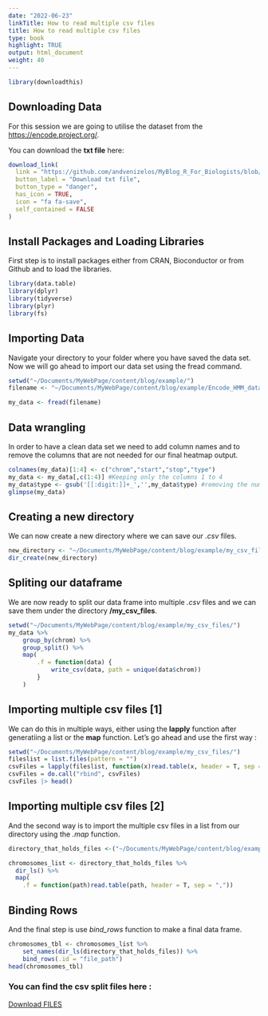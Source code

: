 ```yaml
---
date: "2022-06-23"
linkTitle: How to read multiple csv files
title: How to read multiple csv files
type: book
highlight: TRUE
output: html_document
weight: 40
---
```


```r
library(downloadthis)
```

## Downloading Data

For this session we are going to utilise the dataset from the <https://encode.project.org/>.

You can download the **txt file** here:

```r
download_link(
  link = "https://github.com/andvenizelos/MyBlog_R_For_Biologists/blob/main/Tip.1/Encode_HMM_data.txt",
  button_label = "Download txt file",
  button_type = "danger",
  has_icon = TRUE,
  icon = "fa fa-save",
  self_contained = FALSE
)
```

## Install Packages and Loading Libraries

First step is to install packages either from CRAN, Bioconductor or from Github and to load the libraries.

```r
library(data.table)
library(dplyr)
library(tidyverse)
library(plyr)
library(fs)
```

## Importing Data

Navigate your directory to your folder where you have saved the data set. Now we will go ahead to import our data set using the fread command.

```r
setwd("~/Documents/MyWebPage/content/blog/example/")
filename <- "~/Documents/MyWebPage/content/blog/example/Encode_HMM_data.txt"

```

```r
my_data <- fread(filename)
```

## Data wrangling

In order to have a clean data set we need to add column names and to remove the columns that are not needed for our final heatmap output.

```r
colnames(my_data)[1:4] <- c("chrom","start","stop","type")
my_data <- my_data[,c(1:4)] #Keeping only the columns 1 to 4
my_data$type <- gsub('[[:digit:]]+_','',my_data$type) #removing the numbers and underscores from our type column
glimpse(my_data)
```

## Creating a new directory

We can now create a new directory where we can save our *.csv* files.

```r
new_directory <- "~/Documents/MyWebPage/content/blog/example/my_csv_files/"
dir_create(new_directory)
```

## Spliting our dataframe

We are now ready to split our data frame into multiple *.csv* files and we can save them under the directory **/my_csv_files**.

```r
setwd("~/Documents/MyWebPage/content/blog/example/my_csv_files/")
my_data %>%
    group_by(chrom) %>%
    group_split() %>%
    map(
        .f = function(data) {
            write_csv(data, path = unique(data$chrom))
        }
    )
```

## Importing multiple csv files [1]

We can do this in multiple ways, either using the **lapply** function after generatiing a list or the **map** function. Let's go ahead and use the first way :

```r
setwd("~/Documents/MyWebPage/content/blog/example/my_csv_files/")
fileslist = list.files(pattern = "")
csvFiles = lapply(fileslist, function(x)read.table(x, header = T, sep = ","))
csvFiles = do.call("rbind", csvFiles)
csvFiles |> head()
```

## Importing multiple csv files [2]

And the second way is to import the multiple csv files in a list from our directory using the *.map* function.

```r
directory_that_holds_files <-("~/Documents/MyWebPage/content/blog/example/my_csv_files/")

chromosomes_list <- directory_that_holds_files %>%
  dir_ls() %>%
  map(
    .f = function(path)read.table(path, header = T, sep = ","))

```

## Binding Rows

And the final step is use *bind_rows* function to make a final data frame.

```r
chromosomes_tbl <- chromosomes_list %>%
    set_names(dir_ls(directory_that_holds_files)) %>%
    bind_rows(.id = "file_path")
head(chromosomes_tbl)

```
### You can find the csv split files here : 


<a id="raw-url" href="https://github.com/andvenizelos/MyBlog_R_For_Biologists/tree/main/Tip.4">Download FILES</a>


